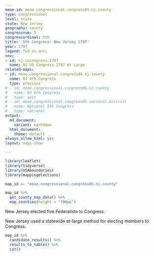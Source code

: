 ```yaml
---
meae-id: meae.congressional.congress05.nj.county
type: congressional
level: state
state: New Jersey
geography: county
congressnum: 5
congressordinal: 5th
title: '5th Congress: New Jersey 1797'
year: 1797
legend: fed-vs-anti
nnv:
- id: nj.uscongress.1797
  name: NJ US Congress 1797 At Large
related-maps:
- id: meae.congressional.congress04.nj.county
  name: NJ 4th Congress
  type: previous
# - id: meae.congressional.congress06.nj.county
#   name: NJ 6th Congress
#   type: next
# - id: meae.congressional.congress05.national.district
#   name: National 5th Congress
#   type: national
output:
  md_document:
    variant: markdown
  html_document:
    theme: default
always_allow_html: yes
layout: maps-show

---
```


```r
library(leaflet)
library(tidyverse)
library(USAboundaries)
library(mappingelections)

map_id <- "meae.congressional.congress05.nj.county"
```

<div class="map">

```r
map_id %>%
  get_county_map_data() %>%
  map_counties(height = "700px")
```

</div>

New Jersey elected five Federalists to Congress. 

New Jersey used a statewide at-large method for electing members to Congress. 

<div class="results-table">

```r
map_id %>%
  candidate_results() %>%
  results_to_table() %>%
  cat()
```

</div>
